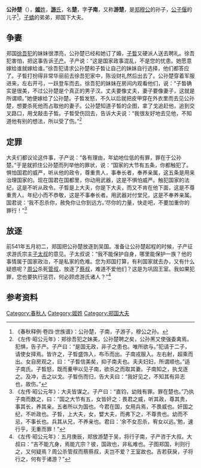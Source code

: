 {{Otheruses|subject=公子偃之子|other=[[東漢|漢]][[曹魏|魏]]人物游楚|游楚 (三國)}}
{{Infobox 先秦人物
|名称= 公孙楚
|图像=
|图说=
|姓=[[姬姓|姬]]
|氏=[[游氏|游]]
|名=楚
|字=子南
|别名=
|别字=
|谥号=
|时代=春秋时期
|国家=
|身份=郑国下大夫
|出生=
|逝世=
|在位=
|父=[[公子偃_(郑国)|公子偃]]
|母=
|正妻=
|妾=
|子女=
|太子=
}}
'''公孙楚'''（{{bd|？||？||}}），[[姬姓|'''姬'''姓]]，[[游氏|'''游'''氏]]，名'''楚'''，字'''子南'''，又称'''游楚'''，是[[郑穆公|郑穆公]]的孙子，[[公子偃_(郑国)|公子偃]]的儿子<ref>《春秋释例·卷四·世族谱》：公孙楚，子南，子游子，穆公之孙。</ref>，[[子蟜_(郑国)|子蟜]]的弟弟，郑国下大夫。

==争妻==
郑国[[徐吾犯|徐吾犯]]的妹妹很漂亮，公孙楚已经和她订了婚，[[子晳_(郑国)|子晳]]又硬派人送去聘礼。徐吾犯害怕，把这事告诉[[子产|子产]]。子产说：“这是国家政事混乱，不是您的忧患。她愿意嫁给谁就嫁给谁。”徐吾犯请求公孙楚和子晳让自己的妹妹自行选择，他们都答应了。子晳打扮得非常华丽前去徐吾犯家中，陈设财礼然后出去了。公孙楚穿着军服进来，左右开弓，一跃登车而去。徐吾犯的妹妹在房间内观看他们，说：“子晳确实是很美，不过公孙楚是个真正的男子汉。丈夫要像丈夫，妻子要像妻子，这就是所谓顺。”她便嫁给了公孙楚。子晳发怒，不久以后就把皮甲穿在外衣里而去见公孙楚，想要杀死他而占取他的妻子。公孙楚知道子晳的企图，拿了戈追赶他，追到交叉路口，用戈敲击子晳。子晳受伤回去，告诉大夫说：“我很友好地去见他，不知道他有别的想法，所以受了伤。”<ref>《左传·昭公元年》：郑徐吾犯之妹美，公孙楚聘之矣，公孙黑又使强委禽焉。犯惧，告子产。子产曰：“是国无政，非子之患也。唯所欲与。”犯请于二子，请使女择焉。皆许之，子晳盛饰入，布币而出。子南戎服入。左右射，超乘而出。女自房观之，曰：“子晳信美矣，抑子南夫也。夫夫妇妇，所谓顺也。”适子南氏。子晳怒，既而櫜甲以见子南，欲杀之而取其妻。子南知之，执戈逐之。及冲，击之以戈。子晳伤而归，告大夫曰：“我好见之，不知其有异志也，故伤。”</ref>

==定罪==
大夫们都议论这件事，子产说：“各有理由，年幼地位低的有罪，罪在于公孙楚。”于是就抓住公孙楚而列举他的罪状，说：“国家的大节有五条，你都触犯了。惧怕国君的威严，听从他的政令，尊重贵人，事奉长者，奉养亲属，这五条是用来治理国家的。现在国君在国都里，你动用武器，这是不惧怕威严。触犯国家的法纪，这是不听从政令。子晳是上大夫，你是下大夫，而又不肯在他下面，这是不尊重贵人。年纪小而不恭敬，这是不事奉长者。用武器对付堂兄，这是不奉养亲属。国君说：‘我不忍杀你，赦免你让你到远方。’尽你的力量，快走吧，不要加重你的罪行！”<ref>《左传·昭公元年》：大夫皆谋之。子产曰：“直钧，幼贱有罪。罪在楚也。”乃执子南而数之，曰：“国之大节有五，女皆奸之：畏君之威，听其政，尊其贵，事其长，养其亲。五者所以为国也。今君在国，女用兵焉，不畏威也。奸国之纪，不听政也。子晳，上大夫，女，嬖大夫，而弗下之，不尊贵也。幼而不忌，不事长也。兵其从兄，不养亲也。君曰：‘余不女忍杀，宥女以远。’勉，速行乎，无重而罪！”</ref>

==放逐==
前541年五月初二，郑国把公孙楚放逐到吴国。准备让公孙楚起程的时候，子产征求游氏宗主[[子太叔|子太叔]]的意见。子太叔说：“我不能保护自身，哪里能保护一族？他的事情属于国家政治，不是私家的危难。您为郑国打算，有利国家就去办，又有什么疑惑呢？[[周公|周公]]杀死[[管叔鲜|管叔]]，放逐了[[蔡叔|蔡叔]]，难道不爱他们？这是为巩固王室。我如果犯罪，您也要执行惩罚，何必顾虑游氏诸人？”<ref>《左传·昭公元年》：五月庚辰，郑放游楚于吴，将行子南，子产咨于大叔。大叔曰：“吉不能亢身，焉能亢宗？彼，国政也，非私难也。子图郑国，利则行之，又何疑焉？周公杀管叔而蔡蔡叔，夫岂不爱？王室故也。吉若获戾，子将行之，何有于诸游？”</ref>

== 参考资料 ==
{{reflist}}

[[Category:春秋人|Category:春秋人]]
[[Category:姬姓|Category:姬姓]]
[[Category:郑国大夫|Category:郑国大夫]]
